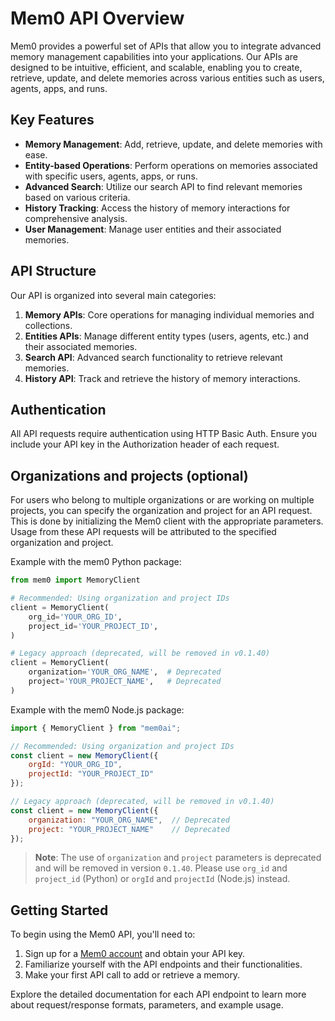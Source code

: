# Mem0 API Overview

Mem0 provides a powerful set of APIs that allow you to integrate advanced memory management capabilities into your applications. Our APIs are designed to be intuitive, efficient, and scalable, enabling you to create, retrieve, update, and delete memories across various entities such as users, agents, apps, and runs.

## Key Features

- **Memory Management**: Add, retrieve, update, and delete memories with ease.
- **Entity-based Operations**: Perform operations on memories associated with specific users, agents, apps, or runs.
- **Advanced Search**: Utilize our search API to find relevant memories based on various criteria.
- **History Tracking**: Access the history of memory interactions for comprehensive analysis.
- **User Management**: Manage user entities and their associated memories.

## API Structure

Our API is organized into several main categories:

1. **Memory APIs**: Core operations for managing individual memories and collections.
2. **Entities APIs**: Manage different entity types (users, agents, etc.) and their associated memories.
3. **Search API**: Advanced search functionality to retrieve relevant memories.
4. **History API**: Track and retrieve the history of memory interactions.

## Authentication

All API requests require authentication using HTTP Basic Auth. Ensure you include your API key in the Authorization header of each request.

## Organizations and projects (optional)

For users who belong to multiple organizations or are working on multiple projects, you can specify the organization and project for an API request. This is done by initializing the Mem0 client with the appropriate parameters. Usage from these API requests will be attributed to the specified organization and project.

Example with the mem0 Python package:

```python
from mem0 import MemoryClient

# Recommended: Using organization and project IDs
client = MemoryClient(
    org_id='YOUR_ORG_ID',
    project_id='YOUR_PROJECT_ID',
)

# Legacy approach (deprecated, will be removed in v0.1.40)
client = MemoryClient(
    organization='YOUR_ORG_NAME',  # Deprecated
    project='YOUR_PROJECT_NAME',   # Deprecated
)
```

Example with the mem0 Node.js package:

```javascript
import { MemoryClient } from "mem0ai";

// Recommended: Using organization and project IDs
const client = new MemoryClient({
    orgId: "YOUR_ORG_ID",
    projectId: "YOUR_PROJECT_ID"
});

// Legacy approach (deprecated, will be removed in v0.1.40)
const client = new MemoryClient({
    organization: "YOUR_ORG_NAME",  // Deprecated
    project: "YOUR_PROJECT_NAME"    // Deprecated
});
```

> **Note**: The use of `organization` and `project` parameters is deprecated and will be removed in version `0.1.40`. Please use `org_id` and `project_id` (Python) or `orgId` and `projectId` (Node.js) instead.

## Getting Started

To begin using the Mem0 API, you'll need to:

1. Sign up for a [Mem0 account](https://app.mem0.ai) and obtain your API key.
2. Familiarize yourself with the API endpoints and their functionalities.
3. Make your first API call to add or retrieve a memory.

Explore the detailed documentation for each API endpoint to learn more about request/response formats, parameters, and example usage.
